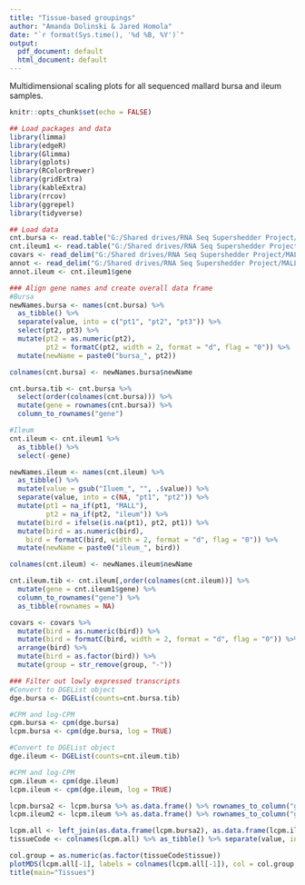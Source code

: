 ```yaml
---
title: "Tissue-based groupings"
author: "Amanda Dolinski & Jared Homola"
date: "`r format(Sys.time(), '%d %B, %Y')`"
output:
  pdf_document: default
  html_document: default
---
```

Multidimensional scaling plots for all sequenced mallard bursa and ileum samples.

```r
knitr::opts_chunk$set(echo = FALSE)
```

```r
## Load packages and data
library(limma)
library(edgeR)
library(Glimma)
library(gplots)
library(RColorBrewer)
library(gridExtra)
library(kableExtra)
library(rrcov)
library(ggrepel)
library(tidyverse)

## Load data
cnt.bursa <- read.table("G:/Shared drives/RNA Seq Supershedder Project/MALL DE manuscript/mallardLPAIV/extData/all.genes.results.csv", header = TRUE) %>% as_tibble(rownames = NA)
cnt.ileum1 <- read.table("G:/Shared drives/RNA Seq Supershedder Project/MALL DE manuscript/mallardLPAIV/extData/ileumCounts.txt", header = TRUE) %>% as_tibble(rownames = NA) %>% distinct(gene, .keep_all = TRUE)
covars <- read_delim("G:/Shared drives/RNA Seq Supershedder Project/MALL DE manuscript/mallardLPAIV/extData/MALL70_SSgroup_RAW_12.3.20.csv", delim = ",")
annot <- read_delim("G:/Shared drives/RNA Seq Supershedder Project/MALL DE manuscript/mallardLPAIV/extData/annotationGenes121320.txt", delim = "\t")
annot.ileum <- cnt.ileum1$gene
```

```r
### Align gene names and create overall data frame
#Bursa
newNames.bursa <- names(cnt.bursa) %>%
  as_tibble() %>%
  separate(value, into = c("pt1", "pt2", "pt3")) %>%
  select(pt2, pt3) %>%
  mutate(pt2 = as.numeric(pt2),
         pt2 = formatC(pt2, width = 2, format = "d", flag = "0")) %>%
  mutate(newName = paste0("bursa_", pt2))

colnames(cnt.bursa) <- newNames.bursa$newName

cnt.bursa.tib <- cnt.bursa %>% 
  select(order(colnames(cnt.bursa))) %>% 
  mutate(gene = rownames(cnt.bursa)) %>% 
  column_to_rownames("gene")

#Ileum
cnt.ileum <- cnt.ileum1 %>%
  as_tibble() %>%
  select(-gene)

newNames.ileum <- names(cnt.ileum) %>%
  as_tibble() %>%
  mutate(value = gsub("Iluem_", "", .$value)) %>% 
  separate(value, into = c(NA, "pt1", "pt2")) %>%
  mutate(pt1 = na_if(pt1, "MALL"),
         pt2 = na_if(pt2, "ileum")) %>%
  mutate(bird = ifelse(is.na(pt1), pt2, pt1)) %>%
  mutate(bird = as.numeric(bird),
    bird = formatC(bird, width = 2, format = "d", flag = "0")) %>%
  mutate(newName = paste0("ileum_", bird))

colnames(cnt.ileum) <- newNames.ileum$newName

cnt.ileum.tib <- cnt.ileum[,order(colnames(cnt.ileum))] %>%
  mutate(gene = cnt.ileum1$gene) %>%
  column_to_rownames("gene") %>%
  as_tibble(rownames = NA)

covars <- covars %>%
  mutate(bird = as.numeric(bird)) %>%
  mutate(bird = formatC(bird, width = 2, format = "d", flag = "0")) %>%
  arrange(bird) %>%
  mutate(bird = as.factor(bird)) %>%
  mutate(group = str_remove(group, "-"))
```


```r
### Filter out lowly expressed transcripts
#Convert to DGEList object
dge.bursa <- DGEList(counts=cnt.bursa.tib)

#CPM and log-CPM
cpm.bursa <- cpm(dge.bursa)
lcpm.bursa <- cpm(dge.bursa, log = TRUE)

#Convert to DGEList object
dge.ileum <- DGEList(counts=cnt.ileum.tib)

#CPM and log-CPM
cpm.ileum <- cpm(dge.ileum)
lcpm.ileum <- cpm(dge.ileum, log = TRUE)

```


```r
lcpm.bursa2 <- lcpm.bursa %>% as.data.frame() %>% rownames_to_column("gene")
lcpm.ileum2 <- lcpm.ileum %>% as.data.frame() %>% rownames_to_column("gene")

lcpm.all <- left_join(as.data.frame(lcpm.bursa2), as.data.frame(lcpm.ileum2))
tissueCode <- colnames(lcpm.all) %>% as_tibble() %>% separate(value, into = c("tissue", NA)) %>% slice(-1)

col.group = as.numeric(as.factor(tissueCode$tissue))
plotMDS(lcpm.all[-1], labels = colnames(lcpm.all[-1]), col = col.group, cex = 0.75)
title(main="Tissues")
```

